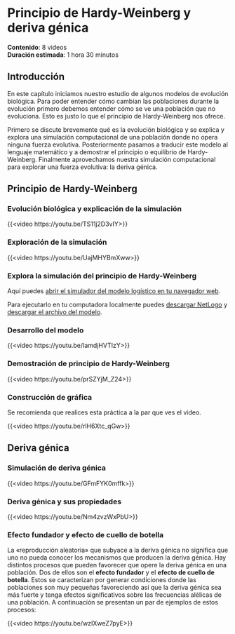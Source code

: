 # Principio de Hardy-Weinberg y deriva génica

::: {.callout-note appearance="minimal"} 
**Contenido**: 8 videos  
**Duración estimada**: 1 hora 30 minutos
:::

## Introducción

En este capítulo iniciamos nuestro estudio de algunos modelos de evolución biológica. Para poder entender cómo cambian las poblaciones durante la evolución primero debemos entender cómo se ve una población que no evoluciona. Esto es justo lo que el principio de Hardy-Weinberg nos ofrece.

Primero se discute brevemente qué es la evolución biológica y se explica y explora una simulación computacional de una población donde no opera ninguna fuerza evolutiva. Posteriormente pasamos a traducir este modelo al lenguaje matemático y a demostrar el principio o equilibrio de Hardy-Weinberg. Finalmente aprovechamos nuestra simulación computacional para explorar una fuerza evolutiva: la deriva génica. 

## Principio de Hardy-Weinberg

### Evolución biológica y explicación de la simulación

{{<video https://youtu.be/TS11j2D3vIY>}}

### Exploración de la simulación 

{{<video https://youtu.be/UajMHYBmXww>}}

::: {.callout-note}
### Explora la simulación del principio de Hardy-Weinberg

Aquí puedes [abrir el simulador del modelo logístico en tu navegador web ](../sims/principio_HW/principio_HW.html).

Para ejecutarlo en tu computadora localmente puedes [descargar NetLogo](https://ccl.northwestern.edu/netlogo/6.4.0/) y 
<a href="https://curso-modelos-biomatematicos-i.github.io/mbi/sims/principio_HW/principio_HW.nlogo" download>descargar el archivo del modelo</a>.
:::

### Desarrollo del modelo

{{<video https://youtu.be/IamdjHVTIzY>}}

### Demostración de principio de Hardy-Weinberg

{{<video https://youtu.be/prSZYjM_Z24>}}

### Construcción de gráfica

::: {.callout-tip}
Se recomienda que realices esta práctica a la par que ves el video. 
:::

{{<video https://youtu.be/rlH6Xtc_qGw>}}

## Deriva génica

### Simulación de deriva génica

{{<video https://youtu.be/GFmFYK0mffk>}}

### Deriva génica y sus propiedades

{{<video https://youtu.be/Nm4zvzWxPbU>}}

### Efecto fundador y efecto de cuello de botella

La «reproducción aleatoria» que subyace a la deriva génica no significa que uno no pueda conocer los mecanismos que producen la deriva génica. Hay distintos procesos que pueden favorecer que opere la deriva génica en una población.  Dos de ellos son el **efecto fundador** y el **efecto de cuello de botella**. Estos se caracterizan por generar condiciones donde las poblaciones son muy pequeñas favoreciendo así que la deriva génica sea más fuerte y tenga efectos significativos sobre las frecuencias alélicas de una población. A continuación se presentan un par de ejemplos de estos procesos:

{{<video https://youtu.be/wzIXweZ7pyE>}}